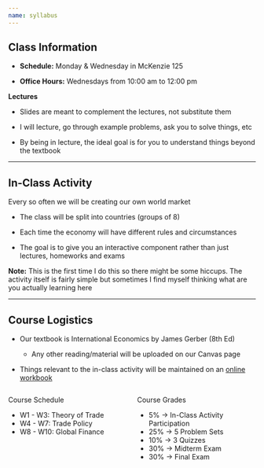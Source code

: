 ```yaml
---
name: syllabus
---
```


## Class Information 

- [**Schedule:**]{.hi} Monday & Wednesday in McKenzie 125

- [**Office Hours:**]{.hi} Wednesdays from 10:00 am to 12:00 pm 

**Lectures**

- Slides are meant to complement the lectures, not substitute them

- I will lecture, go through example problems, ask you to solve things, etc

- By being in lecture, the ideal goal is for you to understand things beyond the textbook 

---

## In-Class Activity

Every so often we will be creating our own world market

- The class will be split into countries (groups of 8) 

- Each time the economy will have different rules and circumstances

- The goal is to give you an interactive component rather than just lectures, homeworks and exams

[**Note:** This is the first time I do this so there might be some hiccups. The activity itself is fairly simple but sometimes I find myself thinking what are you actually learning here]{.note .small}

---

## Course Logistics

- Our [textbook]{.hi} is International Economics by James Gerber (8th Ed)

    - Any other reading/material will be uploaded on our Canvas page

- Things relevant to the in-class activity will be maintained on an [online workbook](https://jose-rojas-fallas.quarto.pub/international-econ-workbook/)

:::: {.columns}

::: {.column width="50%"}
[Course Schedule]{.h}

- [W1 - W3:]{.hii} Theory of Trade
- [W4 - W7:]{.hii} Trade Policy
- [W8 - W10:]{.hii} Global Finance

:::

::: {.column width="50%"}
[Course Grades]{.h}

- 5% $\rightarrow$ In-Class Activity Participation
- 25% $\rightarrow$ 5 Problem Sets
- 10% $\rightarrow$ 3 Quizzes
- 30% $\rightarrow$ Midterm Exam
- 30% $\rightarrow$ Final Exam 
:::

::::